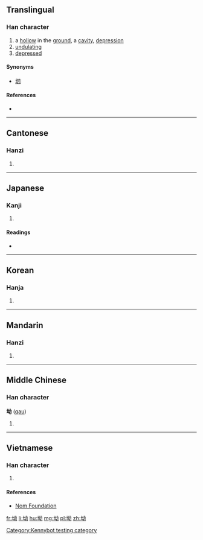 ==Translingual==

===Han character===
{{Han char|rn=32|rad=土|as=05|sn=8|four=44127|canj=GVIS|ids=⿰土幼}}

# a [[hollow]] in the [[ground]], a [[cavity]], [[depression]]
# [[undulating]]
# [[depressed]]

====Synonyms====
*[[垇]]

====References====
* {{Han ref|kx=0226.330|dkj=04988|dj=0462.100|hdz=10436.090|uh=5773|ud=22387|bh=CBFC|bd=52220}}

----

==Cantonese==

===Hanzi===
{{yue-hanzi|jyut=[[aau1]], [[aau3]]|y=aau1, aau3}}

# {{defn|lang=yue|sort=土05}}

----

==Japanese==

===Kanji===
{{ja-kanji|grade=|rs=土05}}

# {{defn|lang=ja|sort=土05}}

====Readings====
* {{ja-readings|on=[[あう]] (au), [[えう]] (eu)|kun=[[くぼみ]] (kubomi)}}

----

==Korean==

===Hanja===
{{ko-hanja|hangeul=요|rv=yo|mr=yo}}

# {{defn|lang=ko|sort=土05}}

----

==Mandarin==

===Hanzi===
{{cmn-hanzi|pin=[[ào]] ([[ao4]])|wg=ao<sup>4</sup>}}

# {{defn|lang=cmn|sort=土05}}

----

==Middle Chinese==

===Han character===
'''坳''' ([[qau]])

# {{defn|lang=ltc|sort=土05}}

----

==Vietnamese==

===Han character===
{{vi-hantu|[[ao]]|rs=土05}}

# {{defn|lang=vi|sort=土05}}

====References====
*[http://nomfoundation.org/common/nom_details.php?codepoint=5773 Nom Foundation]

[[Category:Kennybot testing category]]

[[fr:坳]]
[[li:坳]]
[[hu:坳]]
[[mg:坳]]
[[pl:坳]]
[[zh:坳]]